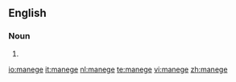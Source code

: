 {{also|Manege}}
==English==

===Noun===
{{en-noun|-}}

# {{alternative spelling of|[[manège]]}}

[[io:manege]]
[[it:manege]]
[[nl:manege]]
[[te:manege]]
[[vi:manege]]
[[zh:manege]]